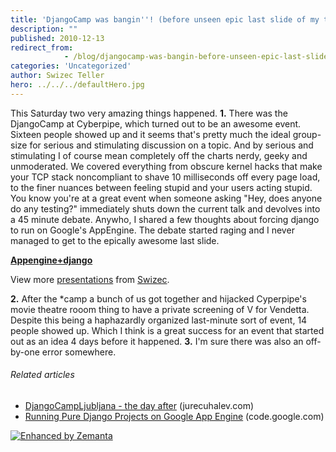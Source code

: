 ```yaml
---
title: 'DjangoCamp was bangin''! (before unseen epic last slide of my talk)'
description: ""
published: 2010-12-13
redirect_from: 
            - /blog/djangocamp-was-bangin-before-unseen-epic-last-slide-of-my-talk/swizec/1527
categories: 'Uncategorized'
author: Swizec Teller
hero: ../../../defaultHero.jpg
---
```

This Saturday two very amazing things happened. **1.** There was the DjangoCamp at Cyberpipe, which turned out to be an awesome event. Sixteen people showed up and it seems that's pretty much the ideal group-size for serious and stimulating discussion on a topic. And by serious and stimulating I of course mean completely off the charts nerdy, geeky and unmoderated. We covered everything from obscure kernel hacks that make your TCP stack noncompliant to shave 10 milliseconds off every page load, to the finer nuances between feeling stupid and your users acting stupid. You know you're at a great event when someone asking "Hey, does anyone do any testing?" immediately shuts down the current talk and devolves into a 45 minute debate. Anywho, I shared a few thoughts about forcing django to run on Google's AppEngine. The debate started raging and I never managed to get to the epically awesome last slide.

**[Appengine+django](http://www.slideshare.net/Swizec/appenginedjango "Appengine+django")**

View more [presentations](http://www.slideshare.net/) from [Swizec](http://www.slideshare.net/Swizec).

**2.** After the \*camp a bunch of us got together and hijacked Cyperpipe's movie theatre rooom thing to have a private screening of V for Vendetta. Despite this being a haphazardly organized last-minute sort of event, 14 people showed up. Which I think is a great success for an event that started out as an idea 4 days before it happened. **3.** I'm sure there was also an off-by-one error somewhere.

###### Related articles

- [DjangoCampLjubljana - the day after](http://r.zemanta.com/?u=http%3A//www.jurecuhalev.com/blog/2010/12/12/djangocampljubljana-the-day-after/&a=30315142&rid=c83c0a12-1123-45e7-a531-ab0f6d852ca2&e=a055d37a306e06c9ee213b5992c1ca54) (jurecuhalev.com)
- [Running Pure Django Projects on Google App Engine](https://code.google.com/appengine/articles/django-nonrel.html) (code.google.com)

[![Enhanced by Zemanta](http://img.zemanta.com/zemified_e.png?x-id=c83c0a12-1123-45e7-a531-ab0f6d852ca2)](http://www.zemanta.com/ "Enhanced by Zemanta")